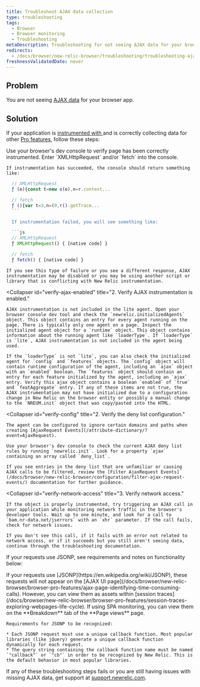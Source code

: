 ```yaml
---
title: Troubleshoot AJAX data collection
type: troubleshooting
tags:
  - Browser
  - Browser monitoring
  - Troubleshooting
metaDescription: Troubleshooting for not seeing AJAX data for your browser app.
redirects:
  - /docs/browser/new-relic-browser/troubleshooting/troubleshooting-ajax-data-collection
freshnessValidatedDate: never
---
```


## Problem

You are not seeing [AJAX data](/docs/browser/new-relic-browser/browser-pro-features/ajax-page-identifying-time-consuming-calls) for your browser app.

## Solution

If your application is [instrumented with <InlinePopover type="browser" />](/docs/browser/new-relic-browser/installation-configuration/troubleshooting-browser-monitoring-installation) and is correctly collecting data for other [Pro features](/docs/browser/new-relic-browser/browser-pro-features), follow these steps:

<CollapserGroup>
  <Collapser
    id="verify-instrumentation"
    title="1. Verify the page is instrumented."
  >
    Use your browser's dev console to verify page has been correctly instrumented. Enter `XMLHttpRequest` and/or `fetch` into the console.

    If instrumentation has succeeded, the console should return something like:

  ```js
    // XMLHttpRequest
    ƒ (e){const t=new o(e),n=r.context...

    // fetch
    ƒ (){var t=3,n=(0,r().getTrace...
    ```

    If instrumentation failed, you will see something like:

    ```js
    // XMLHttpRequest
    ƒ XMLHttpRequest() { [native code] }

    // fetch 
    ƒ fetch() { [native code] }
  ```

    If you see this type of failure or you see a different response, AJAX instrumentation may be disabled or you may be using another script or library that is conflicting with New Relic instrumentation.
  </Collapser>

  <Collapser
    id="verify-ajax-enabled"
    title="2. Verify AJAX instrumentation is enabled."
  >
    AJAX instrumentation is not included in the lite agent. Open your browser console dev tool and check the `newrelic.initializedAgents` object. This object contains an entry for every agent running on the page. There is typically only one agent on a page. Inspect the initialized agent object for a `runtime` object. This object contains information about the running agent like `loaderType`. If `loaderType` is `lite`, AJAX instrumentation is not included in the agent being used.

    If the `loaderType` is not `lite`, you can also check the initialized agent for `config` and `features` objects. The `config` object will contain runtime configuration of the agent, including an `ajax` object with an `enabled` boolean. The `features` object should contain an entry for each feature initialized by the agent, including an `ajax` entry. Verify this ajax object contains a boolean `enabled` of `true` and `featAggregate` entry. If any of these items are not true, the AJAX instrumentation may not have initialized due to a configuration change in New Relic on the browser entity or possibly a manual change to the `NREUM.init` object that was copy/pasted into the HTML.
  </Collapser>

  <Collapser
    id="verify-config"
    title="2. Verify the deny list configuration."
  >
    The agent can be configured to ignore certain domains and paths when creating [AjaxRequest Events](/attribute-dictionary/?event=AjaxRequest).

    Use your browser's dev console to check the current AJAX deny list rules by running `newrelic.init`. Look for a property `ajax` containing an array called `deny_list`.

    If you see entries in the deny list that are unfamiliar or causing AJAX calls to be filtered, review the [Filter AjaxRequest Events](/docs/browser/new-relic-browser/configuration/filter-ajax-request-events/) documentation for further guidance.
  </Collapser>

  <Collapser
    id="verify-network-access"
    title="3. Verify network access."
  >
    If the object is properly instrumented, try triggering an AJAX call in your application while monitoring network traffic in the browser's developer tools. Wait up to one minute, and look for a call to `bam.nr-data.net/jserrors` with an `xhr` parameter. If the call fails, check for network issues.

    If you don't see this call, if it fails with an error not related to network access, or if it succeeds but you still aren't seeing data, continue through the troubleshooting documentation.
  </Collapser>
</CollapserGroup>

If your requests use JSONP, see requirements and notes on functionality below:

<CollapserGroup>
  <Collapser
    id="jsonp"
    title="JSONP requirements"
  >
    If your requests use [JSONP](https://en.wikipedia.org/wiki/JSONP), these requests will not appear on the [AJAX UI page](/docs/browser/new-relic-browser/browser-pro-features/ajax-page-identifying-time-consuming-calls). However, you can view them as assets within [session traces](/docs/browser/new-relic-browser/browser-pro-features/session-traces-exploring-webpages-life-cycle). If using SPA monitoring, you can view them on the <DoNotTranslate>**Breakdown**</DoNotTranslate> tab of the <DoNotTranslate>**Page views**</DoNotTranslate> page.

    Requirements for JSONP to be recognized:

    * Each JSONP request must use a unique callback function. Most popular libraries (like jQuery) generate a unique callback function dynamically for each request.
    * The query string containing the callback function name must be named `"callback"` or `"cb"` in order to be recognized by New Relic. This is the default behavior in most popular libraries.
  </Collapser>
</CollapserGroup>

If any of these troubleshooting steps fails or you are still having issues with missing AJAX data, get support at [support.newrelic.com](https://support.newrelic.com).
